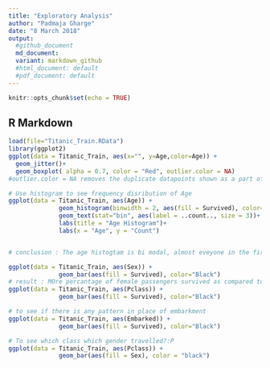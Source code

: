---
title: "Exploratory Analysis"
author: "Padmaja Gharge"
date: "8 March 2018"
output:
  #github_document
  md_document: 
  variant: markdown_github
  #html_document: default
  #pdf_document: default
---
```{r setup, include=FALSE}
knitr::opts_chunk$set(echo = TRUE)
```

## R Markdown
```{r}
load(file="Titanic_Train.RData")
library(ggplot2)
ggplot(data = Titanic_Train, aes(x="", y=Age,color=Age)) + 
  geom_jitter()+
  geom_boxplot( alpha = 0.7, color = "Red", outlier.color = NA) 
#outlier.color = NA removes the duplicate datapoints shown as a part of the boxplot which was already covered in jitters

# Use histogram to see frequency disribution of Age
ggplot(data = Titanic_Train, aes(Age)) + 
              geom_histogram(binwidth = 2, aes(fill = Survived), color="black") +
              geom_text(stat="bin", aes(label = ..count.., size = 3))+
              labs(title = "Age Histogram")+
              labs(x = "Age", y = "Count")


# conclusion : The age histogtam is bi modal, almost eveyone in the first group age between 0- 10 survived indicating children were given preferrance, more people from the age group 20-40 couldnot survive

ggplot(data = Titanic_Train, aes(Sex)) + 
              geom_bar(aes(fill = Survived), color="Black") 
# result : MOre percantage of female passengers survived as compared to male passenger
ggplot(data = Titanic_Train, aes(Pclass)) + 
              geom_bar(aes(fill = Survived), color="Black")

# to see if there is any pattern in place of embarkment
ggplot(data = Titanic_Train, aes(Embarked)) + 
              geom_bar(aes(fill = Survived), color="Black")

# To see which class which gender travelled?:P
ggplot(data = Titanic_Train, aes(Pclass)) + 
              geom_bar(aes(fill = Sex), color = "black")
```
